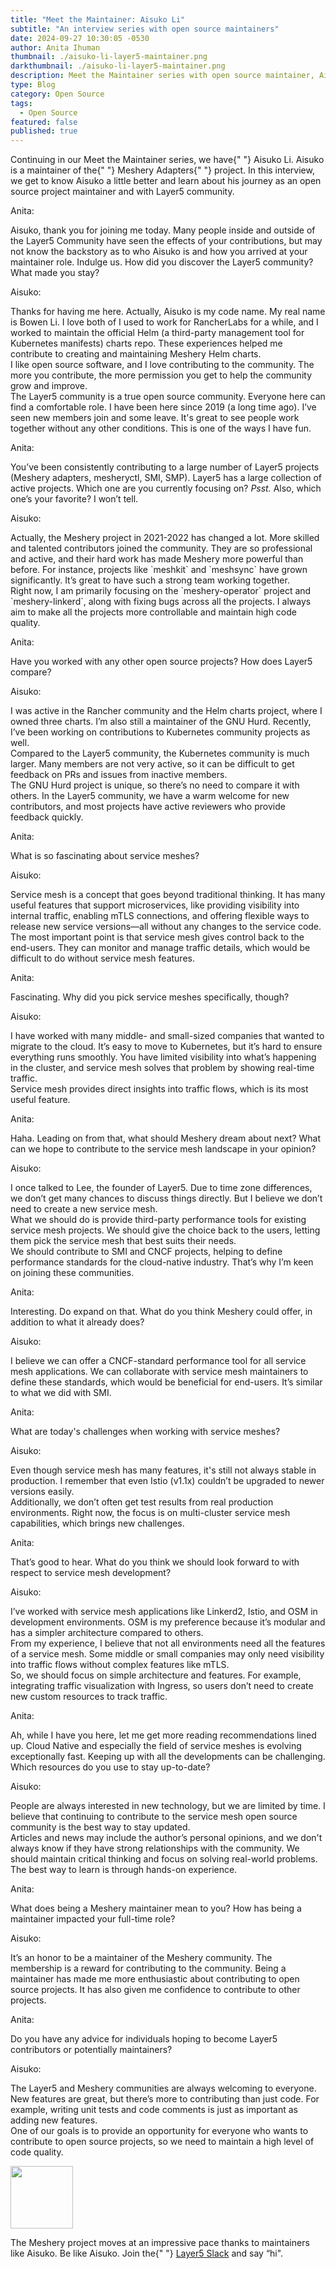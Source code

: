 ```yaml
---
title: "Meet the Maintainer: Aisuko Li"
subtitle: "An interview series with open source maintainers"
date: 2024-09-27 10:30:05 -0530
author: Anita Ihuman
thumbnail: ./aisuko-li-layer5-maintainer.png
darkthumbnail: ./aisuko-li-layer5-maintainer.png
description: Meet the Maintainer series with open source maintainer, Aisuko Li
type: Blog
category: Open Source
tags:
  - Open Source
featured: false
published: true
---
```



<BlogWrapper>
<MeetTheMaintainer>

<div class="intro">
  <p>
    Continuing in our Meet the Maintainer series, we have{" "}
    <Link to="/community/members/aisuko-li">Aisuko Li</Link>. Aisuko is a
    maintainer of the{" "}
    <Link to="/cloud-native-management/meshery"> Meshery Adapters</Link>{" "}
    project. In this interview, we get to know Aisuko a little better and learn
    about his journey as an open source project maintainer and with Layer5
    community.
  </p>
</div>

<div class="interviewer">
  <span>Anita:</span>
  <p>
    Aisuko, thank you for joining me today. Many people inside and outside of
    the Layer5 Community have seen the effects of your contributions, but may
    not know the backstory as to who Aisuko is and how you arrived at your
    maintainer role. Indulge us. How did you discover the Layer5 community? What
    made you stay?
  </p>
</div>

<div class="interviewee">
  <span>Aisuko:</span>
  <p>
    Thanks for having me here. Actually, Aisuko is my code name. My real name is Bowen Li. I love both of 
    I used to work for RancherLabs for a while, and I worked to maintain the official Helm (a third-party management tool for Kubernetes manifests) charts repo. These experiences helped me contribute to creating and maintaining Meshery Helm charts.
    <br />
    I like open source software, and I love contributing to the community.
    The more you contribute, the more permission you get to help the
    community grow and improve.
    <br />
    The Layer5 community is a true open source community. Everyone here can find
    a comfortable role. I have been here since 2019 (a long time ago). I’ve seen
    new members join and some leave. It's great to see people work together without
    any other conditions. This is one of the ways I have fun.
  </p>
</div>

<div class="interviewer">
  <span>Anita:</span>
  <p>
    You’ve been consistently contributing to a large number of Layer5 projects
    (Meshery adapters, mesheryctl, SMI, SMP). Layer5 has a large collection of
    active projects. Which one are you currently focusing on? <i>Psst.</i> Also,
    which one’s your favorite? I won’t tell.
  </p>
</div>

<div class="interviewee">
  <span>Aisuko:</span>
  <p>
    Actually, the Meshery project in 2021-2022 has changed a lot. More skilled and
    talented contributors joined the community. They are so professional and
    active, and their hard work has made Meshery more powerful than before. For
    instance, projects like `meshkit` and `meshsync` have grown significantly.
    It’s great to have such a strong team working together.
    <br />
    Right now, I am primarily focusing on the `meshery-operator` project and
    `meshery-linkerd`, along with fixing bugs across all the projects. I always
    aim to make all the projects more controllable and maintain high code quality.
  </p>
</div>

<div class="interviewer">
  <span>Anita:</span>
  <p>
    Have you worked with any other open source projects? How does Layer5 compare?
  </p>
</div>

<div class="interviewee">
  <span>Aisuko:</span>
  <p>
    I was active in the Rancher community and the Helm charts project, where I owned
    three charts. I’m also still a maintainer of the GNU Hurd. Recently, I’ve been
    working on contributions to Kubernetes community projects as well.
    <br />
    Compared to the Layer5 community, the Kubernetes community is much larger. 
    Many members are not very active, so it can be difficult to get feedback 
    on PRs and issues from inactive members.
    <br />
    The GNU Hurd project is unique, so there’s no need to compare it with others.
    In the Layer5 community, we have a warm welcome for new contributors, and most
    projects have active reviewers who provide feedback quickly.
  </p>
</div>

<div class="interviewer">
  <span>Anita:</span>
  <p>What is so fascinating about service meshes?</p>
</div>

<div class="interviewee">
  <span>Aisuko:</span>
  <p>
    Service mesh is a concept that goes beyond traditional thinking. It has many
    useful features that support microservices, like providing visibility into
    internal traffic, enabling mTLS connections, and offering flexible ways to
    release new service versions—all without any changes to the service code.
    <br />
    The most important point is that service mesh gives control back to the end-users. 
    They can monitor and manage traffic details, which would be difficult to do without
    service mesh features.
  </p>
</div>

<div class="interviewer">
  <span>Anita:</span>
  <p>Fascinating. Why did you pick service meshes specifically, though?</p>
</div>

<div class="interviewee">
  <span>Aisuko:</span>
  <p>
    I have worked with many middle- and small-sized companies that wanted to migrate
    to the cloud. It’s easy to move to Kubernetes, but it’s hard to ensure everything
    runs smoothly. You have limited visibility into what’s happening in the cluster,
    and service mesh solves that problem by showing real-time traffic.
    <br />
    Service mesh provides direct insights into traffic flows, which is its most useful feature.
  </p>
</div>

<div class="interviewer">
  <span>Anita:</span>
  <p>
    Haha. Leading on from that, what should Meshery dream about next? What can we hope
    to contribute to the service mesh landscape in your opinion?
  </p>
</div>

<div class="interviewee">
  <span>Aisuko:</span>
  <p>
    I once talked to Lee, the founder of Layer5. Due to time zone differences, we don’t
    get many chances to discuss things directly. But I believe we don’t need to create
    a new service mesh.
    <br />
    What we should do is provide third-party performance tools for existing service
    mesh projects. We should give the choice back to the users, letting them pick the
    service mesh that best suits their needs.
    <br />
    We should contribute to SMI and CNCF projects, helping to define performance standards
    for the cloud-native industry. That’s why I’m keen on joining these communities.
  </p>
</div>

<div class="interviewer">
  <span>Anita:</span>
  <p>
    Interesting. Do expand on that. What do you think Meshery could offer, in addition to what it already does?
  </p>
</div>

<div class="interviewee">
  <span>Aisuko:</span>
  <p>
    I believe we can offer a CNCF-standard performance tool for all service mesh
    applications. We can collaborate with service mesh maintainers to define these
    standards, which would be beneficial for end-users. It’s similar to what we did
    with SMI.
  </p>
</div>

<div class="interviewer">
  <span>Anita:</span>
  <p>What are today's challenges when working with service meshes?</p>
</div>

<div class="interviewee">
  <span>Aisuko:</span>
  <p>
    Even though service mesh has many features, it's still not always stable in production.
    I remember that even Istio (v1.1x) couldn’t be upgraded to newer versions easily.
    <br />
    Additionally, we don’t often get test results from real production environments.
    Right now, the focus is on multi-cluster service mesh capabilities, which brings
    new challenges.
  </p>
</div>

<div class="interviewer">
  <span>Anita:</span>
  <p>
    That’s good to hear. What do you think we should look forward to with respect to service mesh development?
  </p>
</div>

<div class="interviewee">
  <span>Aisuko:</span>
  <p>
    I’ve worked with service mesh applications like Linkerd2, Istio, and OSM in development environments. OSM is my preference because it’s modular and has a simpler architecture compared to others.
    <br />
    From my experience, I believe that not all environments need all the features of a service mesh. Some middle or small companies may only need visibility into traffic flows without complex features like mTLS.
    <br />
    So, we should focus on simple architecture and features. For example, integrating traffic visualization with Ingress, so users don’t need to create new custom resources to track traffic.
  </p>
</div>

<div class="interviewer">
  <span>Anita:</span>
  <p>
    Ah, while I have you here, let me get more reading recommendations lined up.
    Cloud Native and especially the field of service meshes is evolving
    exceptionally fast. Keeping up with all the developments can be challenging.
    Which resources do you use to stay up-to-date?
  </p>
</div>

<div class="interviewee">
  <span>Aisuko:</span>
  <p>
    People are always interested in new technology, but we are limited by time. I believe
    that continuing to contribute to the service mesh open source community is the best way
    to stay updated.
    <br />
    Articles and news may include the author’s personal opinions, and we don't always know
    if they have strong relationships with the community. We should maintain critical thinking
    and focus on solving real-world problems. The best way to learn is through hands-on experience.
  </p>
</div>

<div class="interviewer">
  <span>Anita:</span>
  <p>
    What does being a Meshery maintainer mean to you? How has being a maintainer impacted your full-time role?
  </p>
</div>

<div class="interviewee">
  <span>Aisuko:</span>
  <p>
    It’s an honor to be a maintainer of the Meshery community. The membership
    is a reward for contributing to the community. Being a maintainer has made me
    more enthusiastic about contributing to open source projects. It has also given
    me confidence to contribute to other projects.
  </p>
</div>

<div class="interviewer">
  <span>Anita:</span>
  <p>
    Do you have any advice for individuals hoping to become Layer5 contributors
    or potentially maintainers?
  </p>
</div>

<div class="interviewee">
  <span>Aisuko:</span>
  <p>
    The Layer5 and Meshery communities are always welcoming to everyone.
    New features are great, but there’s more to contributing than just code.
    For example, writing unit tests and code comments is just as important as
    adding new features.
    <br />
    One of our goals is to provide an opportunity for everyone who wants to contribute
    to open source projects, so we need to maintain a high level of code quality.
  </p>
</div>

<div class="note">
  <img src={ForkLift} height="100px" />
  <p>
    The Meshery project moves at an impressive pace thanks to maintainers like
    Aisuko. Be like Aisuko. Join the{" "}
    <a href="https://slack.layer5.io">Layer5 Slack</a> and say “hi".
  </p>
</div>

</MeetTheMaintainer>
</BlogWrapper>

